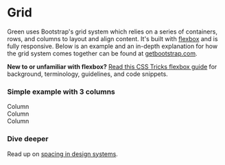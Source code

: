 
<Meta title="CSS/Grid" />

# Grid

Green uses Bootstrap's grid system which relies on a series of containers, rows, and columns to layout and align content. It's built with [flexbox](https://developer.mozilla.org/en-US/docs/Web/CSS/CSS_Flexible_Box_Layout/Basic_Concepts_of_Flexbox) and is fully responsive. Below is an example and an in-depth explanation for how the grid system comes together can be found at [getbootstrap.com](https://getbootstrap.com/docs/5.0/layout/grid/).

**New to or unfamiliar with flexbox?** [Read this CSS Tricks flexbox guide](https://css-tricks.com/snippets/css/a-guide-to-flexbox/#flexbox-background) for background, terminology, guidelines, and code snippets.

### Simple example with 3 columns

<div class="container">
  <div class="row">
    <div class="col-12 col-sm">Column</div>
    <div class="col-12 col-sm">Column</div>
    <div class="col-12 col-sm">Column</div>
  </div>
</div>

<h3>Dive deeper</h3>

Read up on [spacing in design systems](https://medium.com/eightshapes-llc/space-in-design-systems-188bcbae0d62).
